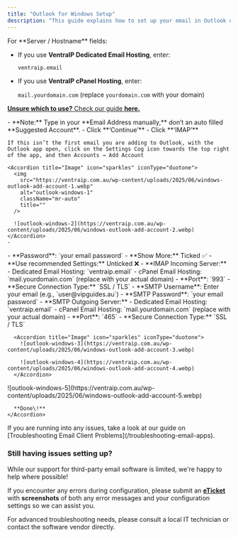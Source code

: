 ```yaml
---
title: "Outlook for Windows Setup"
description: "This guide explains how to set up your email in Outlook on Windows. These instructions apply to both cPanel and Dedicated Email Hosting accounts."
---
```


<Warning>
  For **Server / Hostname** fields:

  - If you use **VentraIP Dedicated Email Hosting**, enter:

    `ventraip.email`
  - If you use **VentraIP cPanel Hosting**, enter:

    `mail.yourdomain.com` (replace `yourdomain.com` with your domain)

  [**Unsure which to use?** Check our guide **here.**](https://ventraip.com.au)
</Warning>

<Steps>
  <Step title="Open Outlook and Enter Your Email Address">
    - **Note:** Type in your **Email Address manually,** don’t an auto filled **Suggested Account**.
    - Click **‘Continue’**
    - Click **‘IMAP’**

    If this isn’t the first email you are adding to Outlook, with the Outlook app open, click on the Settings Cog icon towards the top right of the app, and then Accounts → Add Account

    <Accordion title="Image" icon="sparkles" iconType="duotone">
      <img
        src="https://ventraip.com.au/wp-content/uploads/2025/06/windows-outlook-add-account-1.webp"
        alt="outlook-windows-1"
        className="mr-auto"
        title=""
      />

      ![outlook-windows-2](https://ventraip.com.au/wp-content/uploads/2025/06/windows-outlook-add-account-2.webp)
    </Accordion>
    - 
  </Step>
  <Step title="Enter IMAP/SMTP Server Settings">
    - **Password**: `your email password`
    - **Show More:** Ticked ✅
    - **Use recommended Settings:** Unticked ❌
    - **IMAP Incoming Server:**
      - Dedicated Email Hosting: `ventraip.email`
      - cPanel Email Hosting: `mail.yourdomain.com` (replace with your actual domain)
    - **Port**: `993`
    - **Secure Connection Type:** `SSL / TLS`
    - **SMTP Username**: Enter your email (e.g., `user@vipguides.au`)
    - **SMTP Password**: `your email password`
    - **SMTP Outgoing Server:**
      - Dedicated Email Hosting: `ventraip.email`
      - cPanel Email Hosting: `mail.yourdomain.com` (replace with your actual domain)
    - **Port**: `465`
    - **Secure Connection Type:** `SSL / TLS`

      <Accordion title="Image" icon="sparkles" iconType="duotone">
        ![outlook-windows-3](https://ventraip.com.au/wp-content/uploads/2025/06/windows-outlook-add-account-3.webp)

        ![outlook-windows-4](https://ventraip.com.au/wp-content/uploads/2025/06/windows-outlook-add-account-4.webp)
      </Accordion>
  </Step>
  <Step title="Click ‘Continue’ and Follow Any Final Personalisation or Setup Prompts">
    <Accordion title="Image" icon="sparkles" iconType="duotone">
      ![outlook-windows-5](https://ventraip.com.au/wp-content/uploads/2025/06/windows-outlook-add-account-5.webp)

      **Done\!**
    </Accordion>
  </Step>
</Steps>

<Info>
  If you are running into any issues, take a look at our guide on [Troubleshooting Email Client Problems](/troubleshooting-email-apps).
</Info>

### Still having issues setting up?

While our support for third-party email software is limited, we're happy to help where possible\!

If you encounter any errors during configuration, please submit an [**eTicket**](https://ventraip.com.au/support-centre/what-is-an-eticket-and-how-do-i-lodge-one-through-vipcontrol/) with **screenshots** of both any error messages and your configuration settings so we can assist you.

For advanced troubleshooting needs, please consult a local IT technician or contact the software vendor directly.
